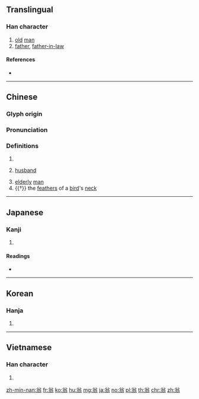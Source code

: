 {{character info/new}}
==Translingual==

===Han character===
{{Han char|rn=124|rad=羽|as=04|sn=10|four=80127|canj=CISM|ids=⿱公羽}}

# [[old]] [[man]]
# [[father]], [[father-in-law]]

====References====
* {{Han ref|kx=0955.210|dkj=28635|dj=1401.010|hdz=53343.100|uh=7FC1|ud=32705|bh=AFCE|bd=45006}}

----

==Chinese==
{{zh-forms}}

===Glyph origin===
{{Han etym}}

===Pronunciation===
{{zh-pron
|m=wēng,wěng
|m-s=ong1
|c=jung1
|mn=ong/ang
|mn_note=ong - literary; ang - vernacular
|mc=y
|oc=y
|ma=
|cat=n,pn
}}

===Definitions===
{{zh-hanzi}}

# {{surname|lang=zh}}
# {{lb|zh|Min Nan}} [[husband]]
#: {{zh-x|翁仔某|[[husband and wife|'''husband''' and wife]]|MN}}
# [[elderly]] [[man]]
# {{†}} the [[feather]]s of a [[bird]]'s [[neck]]

----

==Japanese==

===Kanji===
{{ja-kanji|grade=c|rs=羽04}}

# {{defn|lang=ja|sort=羽04}}

====Readings====
* {{ja-readings|goon=[[う]] (u)|kanon=[[おう]] (ō)|kun=[[おきな]] (okina)}}

----

==Korean==

===Hanja===
{{ko-hanja|hangeul=옹|eumhun=|rv=ong|mr=ong|y=ong}}

# {{defn|lang=ko|sort=羽04}}

----

==Vietnamese==

===Han character===
{{vi-hantu|[[ông]]|rs=羽04}}

# {{defn|lang=vi|sort=羽04}}

[[zh-min-nan:翁]]
[[fr:翁]]
[[ko:翁]]
[[hu:翁]]
[[mg:翁]]
[[ja:翁]]
[[no:翁]]
[[pl:翁]]
[[th:翁]]
[[chr:翁]]
[[zh:翁]]